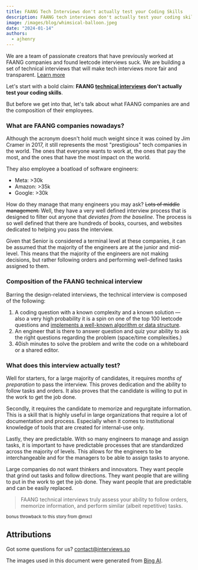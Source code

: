 ```yaml
---
title: FAANG Tech Interviews don't actually test your Coding Skills
description: FAANG tech interviews don't actually test your coding skills. They test your ability to follow orders and your ability to perform repetitive tasks.
image: /images/blog/whimsical-balloon.jpeg
date: "2024-01-14"
authors:
  - ajhenry
---
```


<Callout>
  We are a team of passionate creators that have previously worked at FAANG
  companies and found leetcode interviews suck. We are building a set of
  technical interviews that will make tech interviews more fair and transparent.
  <a href="https://interviews.so" className="underline">
    Learn more
  </a>
</Callout>

Let's start with a bold claim: **FAANG <u>technical interviews</u> don't actually test your coding skills**.

But before we get into that, let's talk about what FAANG companies are and the composition of their employees.

### What are FAANG companies nowadays?

Although the acronym doesn't hold much weight since it was coined by Jim Cramer in 2017, it still represents the most "prestigious" tech companies in the world. The ones that everyone wants to work at, the ones that pay the most, and the ones that have the most impact on the world.

They also employee a boatload of software engineers:

- Meta: >30k
- Amazon: >35k
- Google: >30k

How do they manage that many engineers you may ask? ~~Lots of middle management.~~ Well, they have a very well defined interview process that is designed to filter out anyone that _deviates from the baseline_. The process is so well defined that there are hundreds of books, courses, and websites dedicated to helping you pass the interview.

Given that Senior is considered a terminal level at these companies, it can be assumed that the majority of the engineers are at the junior and mid-level. This means that the majority of the engineers are not making decisions, but rather following orders and performing well-defined tasks assigned to them.

### Composition of the FAANG technical interview

Barring the design-related interviews, the technical interview is composed of the following:

1. A coding question with a known complexity and a known solution — also a very high probability it is a spin on one of the top 100 leetcode questions and [implements a well-known algorithm or data structure](https://leetcode.com/discuss/career/448285/List-of-questions-sorted-by-common-patterns).
2. An engineer that is there to answer question and quiz your ability to ask the right questions regarding the problem (space/time complexities.)
3. 40ish minutes to solve the problem and write the code on a whiteboard or a shared editor.

### What does this interview actually test?

Well for starters, for a large majority of candidates, it requires _months of preparation_ to pass the interview. This proves dedication and the ability to follow tasks and orders. It also proves that the candidate is willing to put in the work to get the job done.

Secondly, it requires the candidate to memorize and regurgitate information. This is a skill that is highly useful in large organizations that require a lot of documentation and process. Especially when it comes to institutional knowledge of tools that are created for internal-use only.

Lastly, they are predictable. With so many engineers to manage and assign tasks, it is important to have predictable processes that are standardized across the majority of levels. This allows for the engineers to be interchangeable and for the managers to be able to assign tasks to anyone.

Large companies do not want thinkers and innovators. They want people that grind out tasks and follow directions. They want people that are willing to put in the work to get the job done. They want people that are predictable and can be easily replaced.

> FAANG technical interviews truly assess your ability to follow orders, memorize information, and perform similar (albeit repetitive) tasks.

<Twitter id="608682016205344768" />
<small>bonus throwback to this story from @mxcl</small>

## Attributions

Got some questions for us? <a href="mailto:contact@interviews.so">contact@interviews.so</a>

The images used in this document were generated from [Bing AI](https://www.bing.com/images/create/a-whimsical-balloon-doing-a-technical-interview-at/1-65a1e5996c1641e09ef72031a468fb35?id=fkgYN%2fD2hk%2fbgrh7ptUl%2fg%3d%3d&view=detailv2&idpp=genimg&FORM=GCRIDP&ajaxhist=0&ajaxserp=0).

